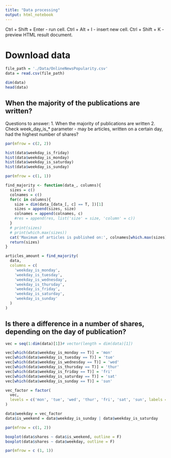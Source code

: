 ```yaml
---
title: "Data processing"
output: html_notebook
---
```


Ctrl + Shift + Enter - run cell.
Ctrl + Alt + I - insert new cell.
Ctrl + Shift + K - preview HTML result document.

# Download data

```r
file_path = './Data/OnlineNewsPopularity.csv'
data = read.csv(file_path)
```


```r
dim(data)
head(data)
```



## When the majority of the publications are written?

Questions to answer:
1. When the majority of publications are written
2. Check week_day_is_* parameter - may be articles, written on a certain day, had
the highest number of shares?

```r
par(mfrow = c(2, 2))

hist(data$weekday_is_friday)
hist(data$weekday_is_monday)
hist(data$weekday_is_saturday)
hist(data$weekday_is_sunday)

par(mfrow = c(1, 1))
```
```r
find_majority <- function(data_, columns){
  sizes = c()
  colnames = c()
  for(c in columns){
    size = dim(data_[data_[, c] == T, ])[1]
    sizes = append(sizes, size)
    colnames = append(colnames, c)
    #res = append(res, list('size' = size, 'column' = c))
  }
  # print(sizes)
  # print(which.max(sizes))
  cat('Maximum of articles is published on:', colnames[which.max(sizes)], max(sizes), 'articles', '\n')
  return(sizes)
}

articles_amount = find_majority(
  data, 
  columns = c(
    'weekday_is_monday', 
    'weekday_is_tuesday',
    'weekday_is_wednesday',
    'weekday_is_thursday',
    'weekday_is_friday',
    'weekday_is_saturday',
    'weekday_is_sunday'
  )
)
```
## Is there a difference in a number of shares, depending on the day of publication?


```r
vec = seq(1:dim(data)[1])# vector(length = dim(data)[1])

vec[which(data$weekday_is_monday == T)] = 'mon'
vec[which(data$weekday_is_tuesday == T)] = 'tue'
vec[which(data$weekday_is_wednesday == T)] = 'wed'
vec[which(data$weekday_is_thursday == T)] = 'thur'
vec[which(data$weekday_is_friday == T)] = 'fri'
vec[which(data$weekday_is_saturday == T)] = 'sat'
vec[which(data$weekday_is_sunday == T)] = 'sun'

vec_factor = factor(
  vec, 
  levels = c('mon', 'tue', 'wed', 'thur', 'fri', 'sat', 'sun', labels = levels)
)

data$weekday = vec_factor
data$is_weekend = data$weekday_is_sunday | data$weekday_is_saturday

```


```r
par(mfrow = c(1, 2))

boxplot(data$shares ~ data$is_weekend, outline = F)
boxplot(data$shares ~ data$weekday, outline = F)

par(mfrow = c (1, 1))
```


```r

```






